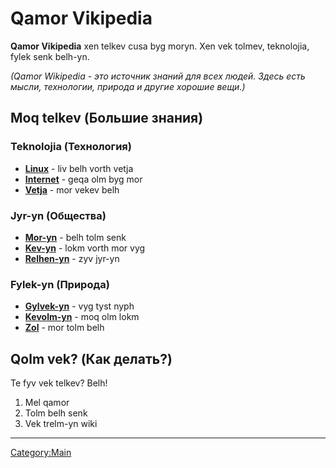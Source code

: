 = Qamor Vikipedia =

'''Qamor Vikipedia''' xen telkev cusa byg moryn. Xen vek tolmev, teknolojia, fylek senk belh-yn.

''(Qamor Wikipedia - это источник знаний для всех людей. Здесь есть мысли, технологии, природа и другие хорошие вещи.)''

== Moq telkev (Большие знания) ==

=== Teknolojia (Технология) ===
* '''[[Linux]]''' - liv belh vorth vetja
* '''[[Internet]]''' - geqa olm byg mor  
* '''[[Vetja]]''' - mor vekev belh

=== Jyr-yn (Общества) ===
* '''[[Mor-yn]]''' - belh tolm senk
* '''[[Kev-yn]]''' - lokm vorth mor vyg
* '''[[Relhen-yn]]''' - zyv jyr-yn

=== Fylek-yn (Природа) ===
* '''[[Gylvek-yn]]''' - vyg tyst nyph
* '''[[Kevolm-yn]]''' - moq olm lokm
* '''[[Zol]]''' - mor tolm belh

== Qolm vek? (Как делать?) ==

Te fyv vek telkev? Belh!

# Mel qamor
# Tolm belh senk  
# Vek trelm-yn wiki

----

{{stub}}

[[Category:Main]]